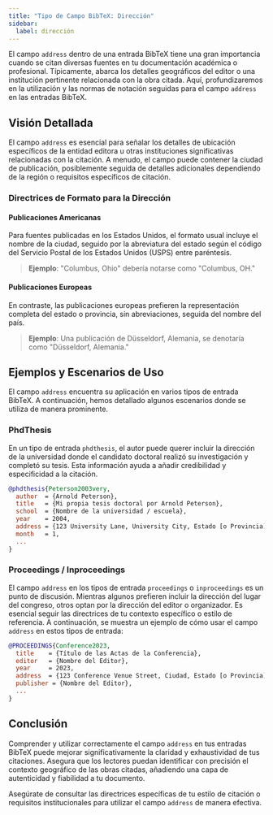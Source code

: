 ```yaml
---
title: "Tipo de Campo BibTeX: Dirección"
sidebar:
  label: dirección
---
```



El campo `address` dentro de una entrada BibTeX tiene una gran importancia cuando se citan diversas fuentes en tu documentación académica o profesional. Típicamente, abarca los detalles geográficos del editor o una institución pertinente relacionada con la obra citada. Aquí, profundizaremos en la utilización y las normas de notación seguidas para el campo `address` en las entradas BibTeX.

<CiteDrive />

## Visión Detallada

El campo `address` es esencial para señalar los detalles de ubicación específicos de la entidad editora u otras instituciones significativas relacionadas con la citación. A menudo, el campo puede contener la ciudad de publicación, posiblemente seguida de detalles adicionales dependiendo de la región o requisitos específicos de citación.

### Directrices de Formato para la Dirección

#### Publicaciones Americanas

Para fuentes publicadas en los Estados Unidos, el formato usual incluye el nombre de la ciudad, seguido por la abreviatura del estado según el código del Servicio Postal de los Estados Unidos (USPS) entre paréntesis.

> **Ejemplo**: "Columbus, Ohio" debería notarse como "Columbus, OH."

#### Publicaciones Europeas

En contraste, las publicaciones europeas prefieren la representación completa del estado o provincia, sin abreviaciones, seguida del nombre del país.

> **Ejemplo**: Una publicación de Düsseldorf, Alemania, se denotaría como "Düsseldorf, Alemania."

## Ejemplos y Escenarios de Uso

El campo `address` encuentra su aplicación en varios tipos de entrada BibTeX. A continuación, hemos detallado algunos escenarios donde se utiliza de manera prominente.

### PhdThesis

En un tipo de entrada `phdthesis`, el autor puede querer incluir la dirección de la universidad donde el candidato doctoral realizó su investigación y completó su tesis. Esta información ayuda a añadir credibilidad y especificidad a la citación.

```bibtex
@phdthesis{Peterson2003very,
  author  = {Arnold Peterson},
  title   = {Mi propia tesis doctoral por Arnold Peterson},
  school  = {Nombre de la universidad / escuela},
  year    = 2004,
  address = {123 University Lane, University City, Estado [o Provincia], País},
  month   = 1,
  ...
}
```

### Proceedings / Inproceedings

El campo `address` en los tipos de entrada `proceedings` o `inproceedings` es un punto de discusión. Mientras algunos prefieren incluir la dirección del lugar del congreso, otros optan por la dirección del editor o organizador. Es esencial seguir las directrices de tu contexto específico o estilo de referencia. A continuación, se muestra un ejemplo de cómo usar el campo `address` en estos tipos de entrada:

```bibtex
@PROCEEDINGS{Conference2023,
  title    = {Título de las Actas de la Conferencia},
  editor   = {Nombre del Editor},
  year     = 2023,
  address  = {123 Conference Venue Street, Ciudad, Estado [o Provincia], País},
  publisher = {Nombre del Editor},
  ...
}
```

## Conclusión

Comprender y utilizar correctamente el campo `address` en tus entradas BibTeX puede mejorar significativamente la claridad y exhaustividad de tus citaciones. Asegura que los lectores puedan identificar con precisión el contexto geográfico de las obras citadas, añadiendo una capa de autenticidad y fiabilidad a tu documento.

Asegúrate de consultar las directrices específicas de tu estilo de citación o requisitos institucionales para utilizar el campo `address` de manera efectiva.

